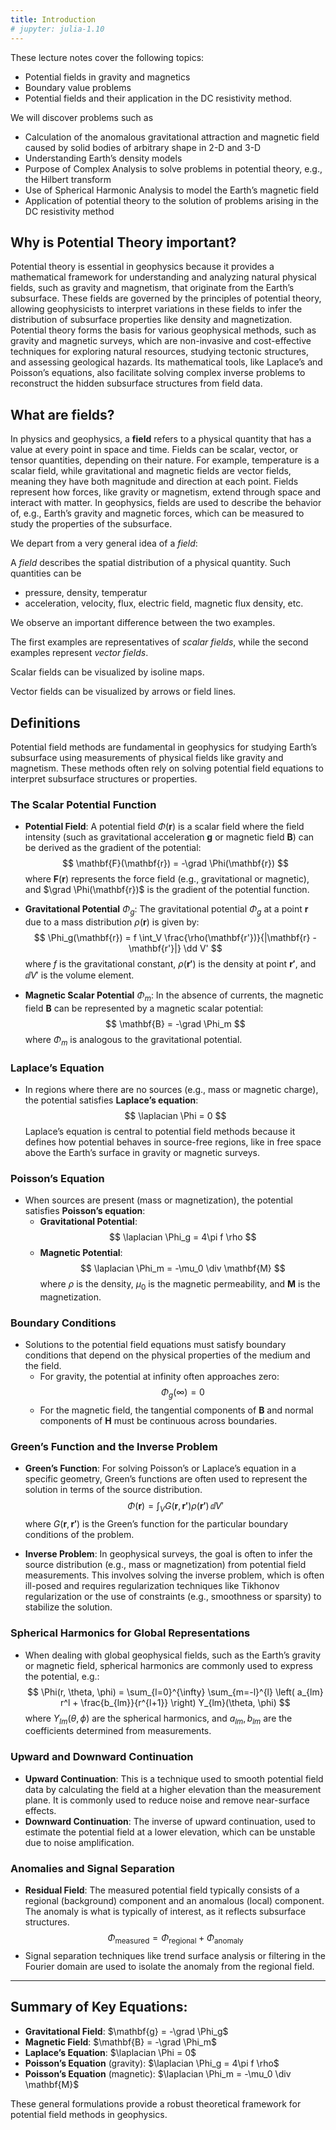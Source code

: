```yaml
---
title: Introduction
# jupyter: julia-1.10
---
```


These lecture notes cover the following topics:

-   Potential fields in gravity and magnetics
-   Boundary value problems
-   Potential fields and their application in the DC resistivity method.

We will discover problems such as

-   Calculation of the anomalous gravitational attraction and magnetic field caused by solid bodies of arbitrary shape in 2-D and 3-D
-   Understanding Earth’s density models
-   Purpose of Complex Analysis to solve problems in potential theory, e.g., the
Hilbert transform
-   Use of Spherical Harmonic Analysis to model the Earth’s magnetic field
-   Application of potential theory to the solution of problems arising in the DC resistivity method

## Why is Potential Theory important?

Potential theory is essential in geophysics because it provides a mathematical framework for understanding and analyzing natural physical fields, such as gravity and magnetism, that originate from the Earth’s subsurface. These fields are governed by the principles of potential theory, allowing geophysicists to interpret variations in these fields to infer the distribution of subsurface properties like density and magnetization. Potential theory forms the basis for various geophysical methods, such as gravity and magnetic surveys, which are non-invasive and cost-effective techniques for exploring natural resources, studying tectonic structures, and assessing geological hazards. Its mathematical tools, like Laplace’s and Poisson’s equations, also facilitate solving complex inverse problems to reconstruct the hidden subsurface structures from field data.

## What are fields?

In physics and geophysics, a **field** refers to a physical quantity that has a value at every point in space and time.
Fields can be scalar, vector, or tensor quantities, depending on their nature.
For example, temperature is a scalar field, while gravitational and magnetic fields are vector fields, meaning they have both magnitude and direction at each point. Fields represent how forces, like gravity or magnetism, extend through space and interact with matter. In geophysics, fields are used to describe the behavior of, e.g., Earth's gravity and magnetic forces, which can be measured to study the properties of the subsurface.

We depart from a very general idea of a _field_:

A _field_ describes the spatial distribution of a physical quantity. Such quantities can be 

-   pressure, density, temperatur
-   acceleration, velocity, flux, electric field, magnetic flux density, etc.

We observe an important difference between the two examples.

The first examples are representatives of _scalar fields_, while the second examples represent _vector fields_.

Scalar fields can be visualized by isoline maps.

Vector fields can be visualized by arrows or field lines.

## Definitions

Potential field methods are fundamental in geophysics for studying Earth's subsurface using measurements of physical fields like gravity and magnetism. These methods often rely on solving potential field equations to interpret subsurface structures or properties.

### The Scalar Potential Function
   - **Potential Field**: A potential field $\Phi(\mathbf{r})$ is a scalar field where the field intensity (such as gravitational acceleration $\mathbf{g}$ or magnetic field $\mathbf{B}$) can be derived as the gradient of the potential:
     $$
     \mathbf{F}(\mathbf{r}) = -\grad \Phi(\mathbf{r})
     $$
     where $\mathbf{F}(\mathbf{r})$ represents the force field (e.g., gravitational or magnetic), and $\grad \Phi(\mathbf{r})$ is the gradient of the potential function.

   - **Gravitational Potential** $\Phi_g$: The gravitational potential $\Phi_g$ at a point $\mathbf{r}$ due to a mass distribution $\rho(\mathbf{r})$ is given by:
     $$
     \Phi_g(\mathbf{r}) = f \int_V \frac{\rho(\mathbf{r'})}{|\mathbf{r} - \mathbf{r'}|} \dd V'
     $$
     where $f$ is the gravitational constant, $\rho(\mathbf{r'})$ is the density at point $\mathbf{r'}$, and $\dd V'$ is the volume element.

   - **Magnetic Scalar Potential** $\Phi_m$: In the absence of currents, the magnetic field $\mathbf{B}$ can be represented by a magnetic scalar potential:
     $$
     \mathbf{B} = -\grad \Phi_m
     $$
     where $\Phi_m$ is analogous to the gravitational potential.

### Laplace's Equation
   - In regions where there are no sources (e.g., mass or magnetic charge), the potential satisfies **Laplace’s equation**:
     $$
     \laplacian \Phi = 0
     $$
     Laplace’s equation is central to potential field methods because it defines how potential behaves in source-free regions, like in free space above the Earth's surface in gravity or magnetic surveys.

### Poisson's Equation
   - When sources are present (mass or magnetization), the potential satisfies **Poisson’s equation**:
     - **Gravitational Potential**:
       $$
       \laplacian \Phi_g = 4\pi f \rho
       $$
     - **Magnetic Potential**:
       $$
       \laplacian \Phi_m = -\mu_0 \div \mathbf{M}
       $$
     where $\rho$ is the density, $\mu_0$ is the magnetic permeability, and $\mathbf{M}$ is the magnetization.

### Boundary Conditions
   - Solutions to the potential field equations must satisfy boundary conditions that depend on the physical properties of the medium and the field.
     - For gravity, the potential at infinity often approaches zero:
       $$
       \Phi_g(\infty) = 0
       $$
     - For the magnetic field, the tangential components of $\mathbf{B}$ and normal components of $\mathbf{H}$ must be continuous across boundaries.

### Green's Function and the Inverse Problem
   - **Green’s Function**: For solving Poisson’s or Laplace’s equation in a specific geometry, Green’s functions are often used to represent the solution in terms of the source distribution.
     $$
     \Phi(\mathbf{r}) = \int_V G(\mathbf{r}, \mathbf{r'}) \rho(\mathbf{r'})\, \dd V'
     $$
     where $G(\mathbf{r}, \mathbf{r'})$ is the Green’s function for the particular boundary conditions of the problem.

   - **Inverse Problem**: In geophysical surveys, the goal is often to infer the source distribution (e.g., mass or magnetization) from potential field measurements. This involves solving the inverse problem, which is often ill-posed and requires regularization techniques like Tikhonov regularization or the use of constraints (e.g., smoothness or sparsity) to stabilize the solution.

### Spherical Harmonics for Global Representations
   - When dealing with global geophysical fields, such as the Earth's gravity or magnetic field, spherical harmonics are commonly used to express the potential, e.g.:
     $$
     \Phi(r, \theta, \phi) = \sum_{l=0}^{\infty} \sum_{m=-l}^{l} \left( a_{lm} r^l + \frac{b_{lm}}{r^{l+1}} \right) Y_{lm}(\theta, \phi)
     $$
     where $Y_{lm}(\theta, \phi)$ are the spherical harmonics, and $a_{lm}, b_{lm}$ are the coefficients determined from measurements.

### Upward and Downward Continuation
-   **Upward Continuation**: This is a technique used to smooth potential field data by calculating the field at a higher elevation than the measurement plane. It is commonly used to reduce noise and remove near-surface effects.
-   **Downward Continuation**: The inverse of upward continuation, used to estimate the potential field at a lower elevation, which can be unstable due to noise amplification.

### Anomalies and Signal Separation
-   **Residual Field**: The measured potential field typically consists of a regional (background) component and an anomalous (local) component. The anomaly is what is typically of interest, as it reflects subsurface structures.
     $$
     \Phi_{\text{measured}} = \Phi_{\text{regional}} + \Phi_{\text{anomaly}}
     $$
-    Signal separation techniques like trend surface analysis or filtering in the Fourier domain are used to isolate the anomaly from the regional field.

---

## Summary of Key Equations:

- **Gravitational Field**: $\mathbf{g} = -\grad \Phi_g$
- **Magnetic Field**: $\mathbf{B} = -\grad \Phi_m$
- **Laplace's Equation**: $\laplacian \Phi = 0$
- **Poisson's Equation** (gravity): $\laplacian \Phi_g = 4\pi f \rho$
- **Poisson's Equation** (magnetic): $\laplacian \Phi_m = -\mu_0 \div \mathbf{M}$

These general formulations provide a robust theoretical framework for potential field methods in geophysics.

